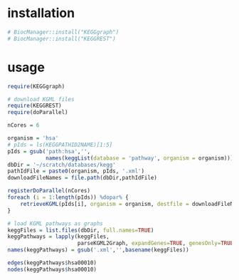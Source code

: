 # installation
```r
# BiocManager::install("KEGGgraph")
# BiocManager::install("KEGGREST")
```

# usage
```r
require(KEGGgraph)
```

```r
# download KGML files
require(KEGGREST)
require(doParallel)

nCores = 6

organism = 'hsa'
# pIds = ls(KEGGPATHID2NAME)[1:5]
pIds = gsub('path:hsa','', 
            names(keggList(database = 'pathway', organism = organism)))[1:5]
dbDir = '~/scratch/databases/kegg'
pathIdFile = paste0(organism, pIds, '.xml')
downloadFileNames = file.path(dbDir,pathIdFile)

registerDoParallel(nCores)
foreach (i = 1:length(pIds)) %dopar% {
    retrieveKGML(pIds[i], organism = organism, destfile = downloadFileNames[i], method="wget", quiet=TRUE)
}
```

```r
# load KGML pathways as graphs
keggFiles = list.files(dbDir, full.names=TRUE)
keggPathways = lapply(keggFiles, 
                      parseKGML2Graph, expandGenes=TRUE, genesOnly=TRUE)
names(keggPathways) = gsub('.xml','',basename(keggFiles))
```

```r
edges(keggPathways$hsa00010)
nodes(keggPathways$hsa00010)
```


